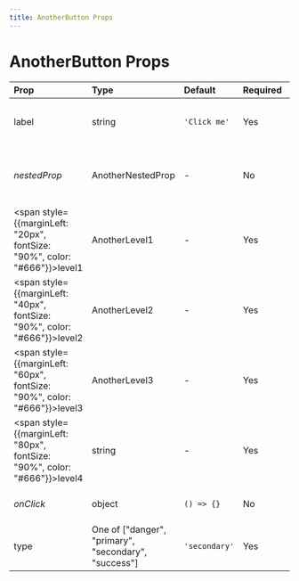 ```yaml
---
title: AnotherButton Props
---
```


# AnotherButton Props

| Prop | Type | Default | Required | Description |
|:-----|:-----|:--------|:---------|:------------|
| label | string | `'Click me'` | Yes | just some text The label of the button. |
| <i>nestedProp</i> | AnotherNestedProp | - | No | A nested property with 4 levels of depth. |
| <span style={{marginLeft: "20px", fontSize: "90%", color: "#666"}}>level1</span> | AnotherLevel1 | - | Yes |  |
| <span style={{marginLeft: "40px", fontSize: "90%", color: "#666"}}>level2</span> | AnotherLevel2 | - | Yes |  |
| <span style={{marginLeft: "60px", fontSize: "90%", color: "#666"}}>level3</span> | AnotherLevel3 | - | Yes |  |
| <span style={{marginLeft: "80px", fontSize: "90%", color: "#666"}}>level4</span> | string | - | Yes |  |
| <i>onClick</i> | object | `() => {}` | No | The click handler for the button. |
| type | One of ["danger", "primary", "secondary", "success"] | `'secondary'` | Yes | The type of the button. |

